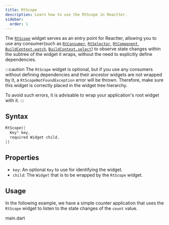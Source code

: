 ```yaml
---
title: RtScope
description: Learn how to use the RtScope in Reactter.
sidebar:
  order: 1
---
```



The <HT><a href="https://pub.dev/documentation/flutter_reactter/latest/flutter_reactter/RtScope-class.html">`RtScope`</a></HT> widget serves as an entry point for Reactter, allowing you to use any consumer(such as <HT>[`RtConsumer`](/reactter/widgets/rt_consumer)</HT>, <HT>[`RtSelector`](/reactter/widgets/rt_selector)</HT>, <HT>[`RtComponent`](/reactter/widgets/rt_component)</HT>, <HM>[`BuildContext.watch`](/reactter/extensions/builder_context_watch)</HM>, <HM>[`BuildContext.select`](/reactter/extensions/builder_context_select)</HM>) to observe state changes within the subtree of the widget it wraps, without the need to explicitly define dependencies.

:::caution
The <HT>`RtScope`</HT> widget is optional, but if you use any consumers without defining dependencies and their ancestor widgets are not wrapped by it, a <HT>`RtScopeNotFoundException`</HT> error will be thrown. Therefore, make sure this widget is correctly placed in the widget tree hierarchy.

To avoid such errors, it is advisable to wrap your application's root widget with it.
:::

## Syntax

```dart showLineNumbers=false
RtScope({
  Key? key,
  required Widget child,
})
```

## Properties

- `key`: An optional <HT>`Key`</HT> to use for identifying the widget.
- `child`: The <HT>`Widget`</HT> that is to be wrapped by the <HT>`RtScope`</HT> widget.

## Usage

In the following example, we have a simple counter application that uses the <HT>`RtScope`</HT> widget to listen to the state changes of the `count` value.

<CodeTabs>
  <ZappButton path="examples/rt_scope"/>

  <Tabs>
    <TabItem>
      <HM single slot="label">main.dart</HM>
      <Code code={mainCode} lang="dart" mark={[...marks, {range: "7-9"}]} />
    </TabItem>
    <TabItem label="counter_view.dart">
      <Code code={counterViewCode} lang="dart" mark={marks} />
    </TabItem>
  </Tabs>
</CodeTabs>